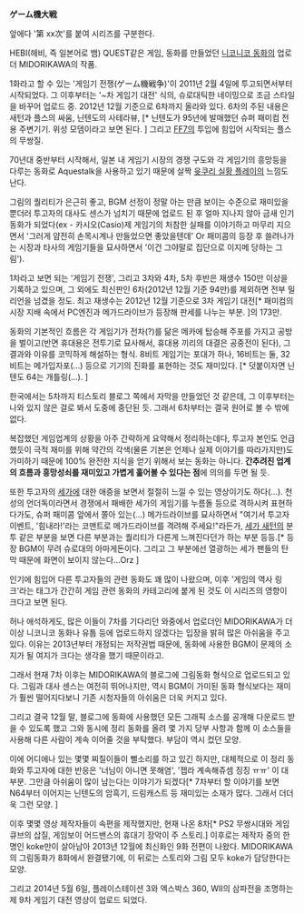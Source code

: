 '''ゲーム機大戦'''

앞에다 '第 xx次'를 붙여 시리즈를 구분한다.


HEBI(헤비, 즉 일본어로 뱀) QUEST같은 게임, 동화를 만들었던 [[니코니코 동화]]의 업로더 MIDORIKAWA의 작품. 

1화라고 할 수 있는 '게임기 전쟁(ゲーム機戦争)'이 2011년 2월 4일에 투고되면서부터 시작되었다. 그 이후부터는 '~차 게임기 대전' 식의, 슈로대틱한 네이밍으로 조금 스타일을 바꾸어 업로드 중. 2012년 12월 기준으로 6차까지 올라와 있다. 6차의 주된 내용은 새턴과 플스의 싸움, 닌텐도의 사테라뷰, [* 닌텐도가 95년에 발매했던 슈퍼 패미컴 전용 주변기기. 위성 모뎀이라고 보면 된다. ] 그리고 [[FF7]]의 투입에 힘입어 시작되는 플스의 무쌍질.

70년대 중반부터 시작해서, 일본 내 게임기 시장의 경쟁 구도와 각 게임기의 흥망등을 다루는 동화로 Aquestalk을 사용하고 있기 때문에 살짝 [[윳쿠리 실황 플레이]]의 느낌도 난다.

그림의 퀄리티가 은근히 좋고, BGM 선정이 정말 아는 만큼 보이는 수준으로 재미있을 뿐더러 투고자의 대사도 센스가 넘치기 때문에 업로드 된 후 얼마 지나지 않아 금새 인기 동화가 되었다(ex - 카시오(Casio)제 게임기의 처참한 실패를 이야기하고 마무리 지으면서 '그러게 얌전히 손목시계나 만들었으면 좋았을텐데' Or 패미콤의 등장 후 쓸려나가는 시장과 타사의 게임기들을 묘사하면서 '이건 그야말로 집단으로 이지메 당하는 그림'). 

1차라고 보면 되는 '게임기 전쟁', 그리고 3차와 4차, 5차 후반은 재생수 150만 이상을 기록하고 있으며, 그 외에도 최신판인 6차(2012년 12월 기준 94만)를 제외하면 전부 밀리언을 넘겼을 정도. 최고 재생수는 2012년 12월 기준으로 3차 게임기 대전[* 패미컴의 시장 지배 속에서 PC엔진과 메가드라이브가 등장해 판세를 나누는 부분. ]의 173만.

동화의 기본적인 흐름은 각 게임기가 전차(?)를 닮은 메카에 탑승해 주포를 가지고 공방을 벌이고(반면 휴대용은 전투기로 묘사해서, 휴대용 끼리의 대결은 공중전이 된다), 그 결과와 이유를 코믹하게 해설하는 형식. 8비트 게임기는 포대가 하나, 16비트는 둘, 32비트는 메가입자포(...) 등으로 기기의 진화를 표현하는 것도 재미있다. [* 덧붙이자면 닌텐도 64는 개틀링(...). ]

한국에서는 5차까지 티스토리 블로그 쪽에서 자막을 만들었던 것 같은데, 그 이후부터는 나와 있지 않은 걸로 봐서 도중에 중단된 듯. 그래서 6차부터는 결국 원어로 볼 수 밖에 없다.

복잡했던 게임업계의 상황을 아주 간략하게 요약해서 정리하는데다, 투고자 본인도 언급했듯이 극적 재미를 위해 약간의 각색(물론 기본은 언제나 실제 이야기를 따라가지만)도 가미하기 때문에 100% 완전한 지식을 얻기 위해서 보는 동화는 아니다. '''간추려진 업계의 흐름과 흥망성쇠를 재미있고 가볍게 훑어볼 수 있다는 점'''에 의의를 두면 될 듯.

또한 투고자의 [[세가]]에 대한 애증을 보면서 절절히 느낄 수 있는 영상이기도 하다(...). 천성의 언더독이라면서 경쟁에서 패배한 세가의 게임기를 누름돌 등으로 격하시켜 표현하다가도, 슈퍼 패미콤 앞에서 쫄아 있는(...) 메가드라이브를 묘사하면서 "여기서 투고자 이벤트, '힘내라!'라는 코맨트로 메가드라이브를 격려해 주세요!"라든가, [[세가 새턴]]의 분투 같은 부분을 보면 다른 부분과는 퀄리티가 다른게 느껴진다던가 하는 부분 등등.[* 등장 BGM이 무려 슈로대의 아마게돈이다. 그리고 그 부분에선 열광하는 세가 팬들의 탄막 때문에 화면이 보이지 않는다...Orz ]

인기에 힘입어 다른 투고자들의 관련 동화도 꽤 많이 나왔으며, 이후 '게임의 역사 링크'라는 태그가 간간히 게임 관련 동화의 카테고리에 붙게 된 것도 이 시리즈의 영향이 크다고 보면 된다.  



허나 애석하게도, 많은 이들이 7차를 기다리던 와중에서 업로더인 MIDORIKAWA가 더 이상 니코니코 동화나 유툽 등에 업로드하지 않겠다는 입장을 밝혀 많은 아쉬움을 주고 있다. 이유는 2013년부터 개정되는 저작권법 때문에, 동화에 사용한 BGM이 문제의 소지가 될 여지가 크다는 생각을 했기 때문이라고.

그래서 현재 7차 이후는 MIDORIKAWA의 블로그에 그림동화 형식으로 업로드되고 있다. 그림과 대사 센스는 여전히 뛰어나지만, 역시 BGM이 가미된 동화 형식보다는 재미가 훨씬 떨어지다보니 기존 시청자들의 아쉬움은 더욱 커지고 있다.



그리고 결국 12월 말, 블로그에 동화에 사용했던 모든 그래픽 소스를 공개해 다운로드 받을 수 있도록 했고 그와 동시에 정리 동화를 올려 몇 가지 당부 사항과 함께 이 소스들을 사용해 다른 사람이 계속 이어줄 것을 부탁했다. 부담이 역시 컸던 모양.

이에 어디에나 있는 몇몇 찌질이들이 뻘소리를 하고 있긴 하지만, 대체적으로 이 정리 동화와 투고자에 대한 반응은 '너님이 아니면 못해염', '젭라 계속해쥬셈 징징 ㅠㅠ' 이 대부분. 그만큼 아쉬움이 많이 남는다는 이야기가 되겠다[* 7차부터 할 이야기를 보면 N64부터 이어지는 닌텐도의 암흑기, 드림캐스트 등 재미있는 소재가 많다. 그래서 더더욱 그런 모양. ]

이후 몇몇 영상 제작자들이 속편을 제작했지만, 현재 나온 8차[* PS2 무쌍시대와 게임큐브의 삽질, 게임보이 어드밴스의 휴대기 장악이 주 스토리.] 이후로는 제작자 중의 한명인 koke만이 살아남아 2013년 12월에 최신화인 9화 전편이 나왔다. MIDORIKAWA의 그림동화가 8화에서 완결됐기에, 이 뒤로는 스토리와 그림 모두 koke가 담당한다는 모양.

그리고 2014년 5월 6일, 플레이스테이션 3와 엑스박스 360, WII의 삼파전을 조명하는 제 9차 게임기 대전 영상이 업로드 되었다.

